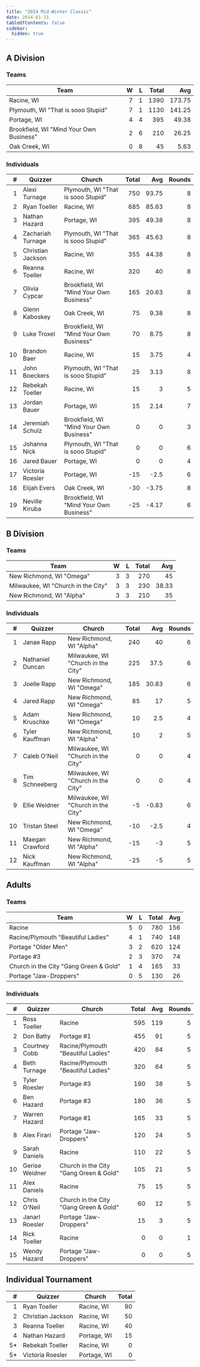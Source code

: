```yaml
---
title: "2014 Mid-Winter Classic"
date: 2014-01-11
tableOfContents: false
sidebar:
  hidden: true
---
```


## A Division

### Teams

| Team                                    |    W |    L | Total |    Avg |
| --------------------------------------- | ---: | ---: | ----: | -----: |
| Racine, WI                              |    7 |    1 |  1390 | 173.75 |
| Plymouth, WI "That is sooo Stupid"      |    7 |    1 |  1130 | 141.25 |
| Portage, WI                             |    4 |    4 |   395 |  49.38 |
| Brookfield, WI "Mind Your Own Business" |    2 |    6 |   210 |  26.25 |
| Oak Creek, WI                           |    0 |    8 |    45 |   5.63 |

### Individuals

|    # | Quizzer           | Church                                  | Total |   Avg | Rounds |
| ---: | ----------------- | --------------------------------------- | ----: | ----: | -----: |
|    1 | Alexi Turnage     | Plymouth, WI "That is sooo Stupid"      |   750 | 93.75 |      8 |
|    2 | Ryan Toeller      | Racine, WI                              |   685 | 85.63 |      8 |
|    3 | Nathan Hazard     | Portage, WI                             |   395 | 49.38 |      8 |
|    4 | Zachariah Turnage | Plymouth, WI "That is sooo Stupid"      |   365 | 45.63 |      8 |
|    5 | Christian Jackson | Racine, WI                              |   355 | 44.38 |      8 |
|    6 | Reanna Toeller    | Racine, WI                              |   320 |    40 |      8 |
|    7 | Olivia Cypcar     | Brookfield, WI "Mind Your Own Business" |   165 | 20.63 |      8 |
|    8 | Glenn Kaboskey    | Oak Creek, WI                           |    75 |  9.38 |      8 |
|    9 | Luke Troxel       | Brookfield, WI "Mind Your Own Business" |    70 |  8.75 |      8 |
|   10 | Brandon Baer      | Racine, WI                              |    15 |  3.75 |      4 |
|   11 | John Boeckers     | Plymouth, WI "That is sooo Stupid"      |    25 |  3.13 |      8 |
|   12 | Rebekah Toeller   | Racine, WI                              |    15 |     3 |      5 |
|   13 | Jordan Bauer      | Portage, WI                             |    15 |  2.14 |      7 |
|   14 | Jeremiah Schulz   | Brookfield, WI "Mind Your Own Business" |     0 |     0 |      3 |
|   15 | Johanna Nick      | Plymouth, WI "That is sooo Stupid"      |     0 |     0 |      6 |
|   16 | Jared Bauer       | Portage, WI                             |     0 |     0 |      4 |
|   17 | Victoria Roesler  | Portage, WI                             |   -15 |  -2.5 |      6 |
|   18 | Elijah Evers      | Oak Creek, WI                           |   -30 | -3.75 |      8 |
|   19 | Neville Kiruba    | Brookfield, WI "Mind Your Own Business" |   -25 | -4.17 |      6 |

## B Division

### Teams

| Team                               |    W |    L | Total |   Avg |
| ---------------------------------- | ---: | ---: | ----: | ----: |
| New Richmond, WI "Omega"           |    3 |    3 |   270 |    45 |
| Milwaukee, WI "Church in the City" |    3 |    3 |   230 | 38.33 |
| New Richmond, WI "Alpha"           |    3 |    3 |   210 |    35 |

### Individuals

|    # | Quizzer          | Church                             | Total |   Avg | Rounds |
| ---: | ---------------- | ---------------------------------- | ----: | ----: | -----: |
|    1 | Janae Rapp       | New Richmond, WI "Alpha"           |   240 |    40 |      6 |
|    2 | Nathaniel Duncan | Milwaukee, WI "Church in the City" |   225 |  37.5 |      6 |
|    3 | Joelle Rapp      | New Richmond, WI "Omega"           |   185 | 30.83 |      6 |
|    4 | Jared Rapp       | New Richmond, WI "Omega"           |    85 |    17 |      5 |
|    5 | Adam Kruschke    | New Richmond, WI "Omega"           |    10 |   2.5 |      4 |
|    6 | Tyler Kauffman   | New Richmond, WI "Alpha"           |    10 |     2 |      5 |
|    7 | Caleb O'Neil     | Milwaukee, WI "Church in the City" |     0 |     0 |      4 |
|    8 | Tim Schneeberg   | Milwaukee, WI "Church in the City" |     0 |     0 |      4 |
|    9 | Ellie Weidner    | Milwaukee, WI "Church in the City" |    -5 | -0.83 |      6 |
|   10 | Tristan Steel    | New Richmond, WI "Omega"           |   -10 |  -2.5 |      4 |
|   11 | Maegan Crawford  | New Richmond, WI "Alpha"           |   -15 |    -3 |      5 |
|   12 | Nick Kauffman    | New Richmond, WI "Alpha"           |   -25 |    -5 |      5 |

## Adults

### Teams

| Team                                   |    W |    L | Total |  Avg |
| -------------------------------------- | ---: | ---: | ----: | ---: |
| Racine                                 |    5 |    0 |   780 |  156 |
| Racine/Plymouth "Beautiful Ladies"     |    4 |    1 |   740 |  148 |
| Portage "Older Men"                    |    3 |    2 |   620 |  124 |
| Portage  #3                            |    2 |    3 |   370 |   74 |
| Church in the City "Gang Green & Gold" |    1 |    4 |   165 |   33 |
| Portage "Jaw-Droppers"                 |    0 |    5 |   130 |   26 |

### Individuals

|    # | Quizzer        | Church                                 | Total |  Avg | Rounds |
| ---: | -------------- | -------------------------------------- | ----: | ---: | -----: |
|    1 | Ross Toeller   | Racine                                 |   595 |  119 |      5 |
|    2 | Don Batty      | Portage #1                             |   455 |   91 |      5 |
|    3 | Courtney Cobb  | Racine/Plymouth "Beautiful Ladies"     |   420 |   84 |      5 |
|    4 | Beth Turnage   | Racine/Plymouth "Beautiful Ladies"     |   320 |   64 |      5 |
|    5 | Tyler Roesler  | Portage #3                             |   190 |   38 |      5 |
|    6 | Ben Hazard     | Portage #3                             |   180 |   36 |      5 |
|    7 | Warren Hazard  | Portage #1                             |   165 |   33 |      5 |
|    8 | Alex Firari    | Portage "Jaw-Droppers"                 |   120 |   24 |      5 |
|    9 | Sarah Daniels  | Racine                                 |   110 |   22 |      5 |
|   10 | Gerise Weidner | Church in the City "Gang Green & Gold" |   105 |   21 |      5 |
|   11 | Alex Daniels   | Racine                                 |    75 |   15 |      5 |
|   12 | Chris O'Neil   | Church in the City "Gang Green & Gold" |    60 |   12 |      5 |
|   13 | Janarl Roesler | Portage "Jaw-Droppers"                 |    15 |    3 |      5 |
|   14 | Rick Toeller   | Racine                                 |     0 |    0 |      1 |
|   15 | Wendy Hazard   | Portage "Jaw-Droppers"                 |     0 |    0 |      5 |

## Individual Tournament

|    # | Quizzer           | Church      | Total |
| ---: | ----------------- | ----------- | ----: |
|    1 | Ryan Toeller      | Racine, WI  |    90 |
|    2 | Christian Jackson | Racine, WI  |    50 |
|    3 | Reanna Toeller    | Racine, WI  |    40 |
|    4 | Nathan Hazard     | Portage, WI |    15 |
|   5* | Rebekah Toeller   | Racine, WI  |     0 |
|   5* | Victoria Roesler  | Portage, WI |     0 |

